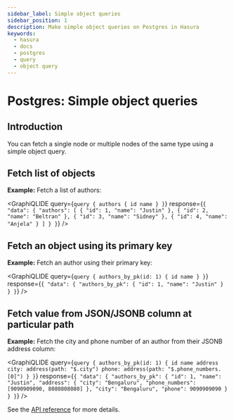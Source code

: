 ```yaml
---
sidebar_label: Simple object queries
sidebar_position: 1
description: Make simple object queries on Postgres in Hasura
keywords:
  - hasura
  - docs
  - postgres
  - query
  - object query
---
```



# Postgres: Simple object queries

## Introduction

You can fetch a single node or multiple nodes of the same type using a
simple object query.

## Fetch list of objects

**Example:** Fetch a list of authors:

<GraphiQLIDE
  query={`query {
  authors {
    id
    name
  }
}`}
response={`{
  "data": {
    "authors": [
      {
        "id": 1,
        "name": "Justin"
      },
      {
        "id": 2,
        "name": "Beltran"
      },
      {
        "id": 3,
        "name": "Sidney"
      },
      {
        "id": 4,
        "name": "Anjela"
      }
    ]
  }
}`}
/>

## Fetch an object using its primary key

**Example:** Fetch an author using their primary key:

<GraphiQLIDE
  query={`query {
  authors_by_pk(id: 1) {
    id
    name
  }
}`}
response={`{
  "data": {
    "authors_by_pk": {
      "id": 1,
      "name": "Justin"
    }
  }
}`}
/>

## Fetch value from JSON/JSONB column at particular path

**Example:** Fetch the city and phone number of an author from their
JSONB address column:

<GraphiQLIDE
  query={`query {
  authors_by_pk(id: 1) {
    id
    name
    address
    city: address(path: "$.city")
    phone: address(path: "$.phone_numbers.[0]")
  }
}`}
response={`{
  "data": {
    "authors_by_pk": {
      "id": 1,
      "name": "Justin",
      "address": {
        "city": "Bengaluru",
        "phone_numbers": [9090909090, 8080808080]
      },
      "city": "Bengaluru",
      "phone": 9090909090
    }
  }
}`}
/>

See the [API reference](/api-reference/graphql-api/query.mdx#simpleobject) for more details.
